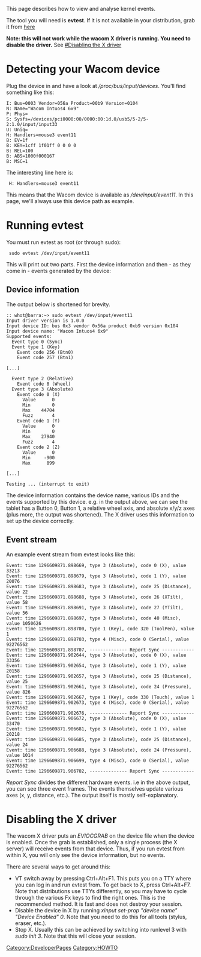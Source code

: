 This page describes how to view and analyse kernel events.

The tool you will need is '''evtest'''. If it is not available in your
distribution, grab it from [http://people.freedesktop.org/~whot/evtest/ here]

'''Note: this will not work while the wacom X driver is running. You need to disable the driver.''' See [[#Disabling the X driver]]

= Detecting your Wacom device =
Plug the device in and have a look at ''/proc/bus/input/devices''. You'll find something like this:

<pre>
I: Bus=0003 Vendor=056a Product=00b9 Version=0104
N: Name="Wacom Intuos4 6x9"
P: Phys=
S: Sysfs=/devices/pci0000:00/0000:00:1d.0/usb5/5-2/5-2:1.0/input/input33
U: Uniq=
H: Handlers=mouse3 event11 
B: EV=1f
B: KEY=1cff 1f01ff 0 0 0 0
B: REL=100
B: ABS=1000f000167
B: MSC=1
</pre>

The interesting line here is:
  H: Handlers=mouse3 event11 

This means that the Wacom device is available as ''/dev/input/event11''. In
this page, we'll always use this device path as example.

= Running evtest =
You must run evtest as root (or through sudo):
  sudo evtest /dev/input/event11

This will print out two parts. First the device information and then - as they come in - events generated by the device:

== Device information ==
The output below is shortened for brevity.
<pre>
:: whot@barra:~> sudo evtest /dev/input/event11 
Input driver version is 1.0.0
Input device ID: bus 0x3 vendor 0x56a product 0xb9 version 0x104
Input device name: "Wacom Intuos4 6x9"
Supported events:
  Event type 0 (Sync)
  Event type 1 (Key)
    Event code 256 (Btn0)
    Event code 257 (Btn1)

[...]

  Event type 2 (Relative)
    Event code 8 (Wheel)
  Event type 3 (Absolute)
    Event code 0 (X)
      Value      0
      Min        0
      Max    44704
      Fuzz       4
    Event code 1 (Y)
      Value      0
      Min        0
      Max    27940
      Fuzz       4
    Event code 2 (Z)
      Value      0
      Min     -900
      Max      899

[...]

Testing ... (interrupt to exit)
</pre>

The device information contains the device name, various IDs and the events supported by this device. e.g. in the output above, we can see the tablet has a Button 0, Button 1, a relative wheel axis, and absolute x/y/z axes (plus more, the output was shortened). The X driver uses this information to set up the device correctly.

== Event stream ==

An example event stream from evtest looks like this:
<pre>
Event: time 1296609871.898669, type 3 (Absolute), code 0 (X), value 33213
Event: time 1296609871.898679, type 3 (Absolute), code 1 (Y), value 20076
Event: time 1296609871.898683, type 3 (Absolute), code 25 (Distance), value 22
Event: time 1296609871.898688, type 3 (Absolute), code 26 (XTilt), value 58
Event: time 1296609871.898691, type 3 (Absolute), code 27 (YTilt), value 56
Event: time 1296609871.898697, type 3 (Absolute), code 40 (Misc), value 1050626
Event: time 1296609871.898700, type 1 (Key), code 320 (ToolPen), value 1
Event: time 1296609871.898703, type 4 (Misc), code 0 (Serial), value 92276562
Event: time 1296609871.898707, -------------- Report Sync ------------
Event: time 1296609871.902644, type 3 (Absolute), code 0 (X), value 33356
Event: time 1296609871.902654, type 3 (Absolute), code 1 (Y), value 20158
Event: time 1296609871.902657, type 3 (Absolute), code 25 (Distance), value 25
Event: time 1296609871.902661, type 3 (Absolute), code 24 (Pressure), value 826
Event: time 1296609871.902667, type 1 (Key), code 330 (Touch), value 1
Event: time 1296609871.902673, type 4 (Misc), code 0 (Serial), value 92276562
Event: time 1296609871.902676, -------------- Report Sync ------------
Event: time 1296609871.906672, type 3 (Absolute), code 0 (X), value 33470
Event: time 1296609871.906681, type 3 (Absolute), code 1 (Y), value 20218
Event: time 1296609871.906685, type 3 (Absolute), code 25 (Distance), value 24
Event: time 1296609871.906688, type 3 (Absolute), code 24 (Pressure), value 1014
Event: time 1296609871.906699, type 4 (Misc), code 0 (Serial), value 92276562
Event: time 1296609871.906702, -------------- Report Sync ------------
</pre>

''Report Sync'' divides the different hardware events. i.e in the above output, you can see three event frames. The events themselves update various axes (x, y, distance, etc.).
The output itself is mostly self-explanatory.

= Disabling the X driver =
The wacom X driver puts an ''EVIOCGRAB'' on the device file when the device is enabled. Once the grab is established, only a single process (the X server) will receive events from that device. Thus, if you run evtest from within X, you will only see the device information, but no events.

There are several ways to get around this:
* VT switch away by pressing Ctrl+Alt+F1. This puts you on a TTY where you can log in and run evtest from. To get back to X, press Ctrl+Alt+F7. Note that distributions use TTYs differently, so you may have to cycle through the various Fx keys to find the right ones. This is the recommended method. It is fast and does not destroy your session.
* Disable the device in X by running ''xinput set-prop "device name" "Device Enabled" 0''. Note that you need to do this for all tools (stylus, eraser, etc.).
* Stop X. Usually this can be achieved by switching into runlevel 3 with ''sudo init 3''. Note that this will close your session.


[[Category:DeveloperPages]] 
[[Category:HOWTO]]